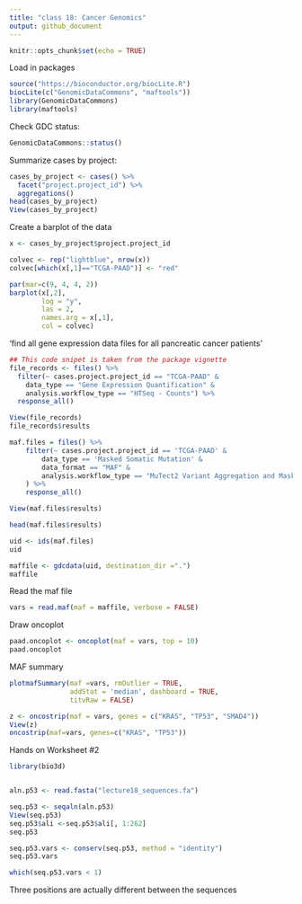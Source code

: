 ```yaml
---
title: "class 18: Cancer Genomics"
output: github_document
---
```


```r
knitr::opts_chunk$set(echo = TRUE)
```

Load in packages
```r
source("https://bioconductor.org/biocLite.R")
biocLite(c("GenomicDataCommons", "maftools"))
library(GenomicDataCommons)
library(maftools)
```

Check GDC status:
```r
GenomicDataCommons::status()

```

Summarize cases by project:
```r
cases_by_project <- cases() %>%
  facet("project.project_id") %>%
  aggregations()
head(cases_by_project)
View(cases_by_project)
```

Create a barplot of the data
```r

x <- cases_by_project$project.project_id

colvec <- rep("lightblue", nrow(x))
colvec[which(x[,1]=="TCGA-PAAD")] <- "red"

par(mar=c(9, 4, 4, 2))
barplot(x[,2], 
        log = "y", 
        las = 2,
        names.arg = x[,1],
        col = colvec)

```

‘find all gene expression data files for all pancreatic cancer patients'
```r
## This code snipet is taken from the package vignette
file_records <- files() %>%
  filter(~ cases.project.project_id == "TCGA-PAAD" &
    data_type == "Gene Expression Quantification" &
    analysis.workflow_type == "HTSeq - Counts") %>%
  response_all()

View(file_records)
file_records$results
```

```r
maf.files = files() %>%
    filter(~ cases.project.project_id == 'TCGA-PAAD' &
        data_type == 'Masked Somatic Mutation' &
        data_format == "MAF" &
        analysis.workflow_type == "MuTect2 Variant Aggregation and Masking"
    ) %>%
    response_all()

View(maf.files$results)

head(maf.files$results)
```

```r
uid <- ids(maf.files)
uid
```

```r
maffile <- gdcdata(uid, destination_dir =".")
maffile
```

Read the maf file
```r
vars = read.maf(maf = maffile, verbose = FALSE)
```

Draw oncoplot
```r
paad.oncoplot <- oncoplot(maf = vars, top = 10)
paad.oncoplot
```

MAF summary
```r
plotmafSummary(maf =vars, rmOutlier = TRUE,
               addStat = 'median', dashboard = TRUE,
               titvRaw = FALSE)
```

```r
z <- oncostrip(maf = vars, genes = c("KRAS", "TP53", "SMAD4"))
View(z)
oncostrip(maf=vars, genes=c("KRAS", "TP53"))
```


Hands on Worksheet #2
```r
library(bio3d)


aln.p53 <- read.fasta("lecture18_sequences.fa")

seq.p53 <- seqaln(aln.p53)
View(seq.p53)
seq.p53$ali <-seq.p53$ali[, 1:262]
seq.p53
```

```r
seq.p53.vars <- conserv(seq.p53, method = "identity")
seq.p53.vars
```

```r
which(seq.p53.vars < 1)

```

Three positions are actually different between the sequences

```r

```


